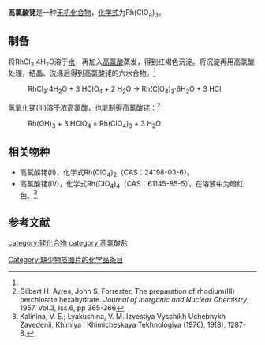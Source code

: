 {{chembox
| Verifiedfields = 
| Watchedfields = 
| verifiedrevid = 
| Name = 高氯酸铑
|CustomizedImage=[[File:3.svg|File:3.svg]][[File:Perchlorat-Ion.svg|File:Perchlorat-Ion.svg]][[File:Rh3+_ion.svg|49px]]
| IUPACName = 
| OtherNames = 高氯酸铑(III)
|Section1={{Chembox Identifiers
| CASNo = 15979-23-4
| CASNo_Ref = {{cascite|correct|CAS}}
| CASNo_Comment = 无水
| CASNo2 = 41121-98-6
| CASNo2_Ref = {{cascite|correct|CAS}}
| CASNo2_Comment = 六水
|  UNII_Ref  =  
|  UNII  =  
|  EINECS  =  
|  PubChem  = 
|  InChI  =  
|  SMILES  = 
  
}}
|Section3={{Chembox Properties
| Formula = Rh(ClO<sub>4</sub>)<sub>3</sub>
| MolarMass = 401.265（无水）<BR>509.361（六水）
| Density = 
| Appearance = 黄色针状晶体<ref name=yu>余建民. 贵金属化合物及配合物合成手册. 北京：化学工业出版社, 2009. pp 238-239. ISBN 978-7-122-03271-3</ref>
| Solubility = 
| MeltingPt = 
| MeltingPt_notes = 
  }}
| Section8 = {{Chembox Related
|   OtherAnions = [[硝酸铑|硝酸铑]]<br>[[硫酸铑(III)|硫酸铑(III)]]
|   OtherCations = [[高氯酸钴|高氯酸钴]]
|   OtherCpds = 
 }}
}}

'''高氯酸铑'''是一种[[无机化合物|无机化合物]]，[[化学式|化学式]]为Rh(ClO<sub>4</sub>)<sub>3</sub>。
==制备==
将RhCl<sub>3</sub>·4H<sub>2</sub>O溶于[[水|水]]，再加入[[高氯酸|高氯酸]]蒸发，得到红褐色沉淀。将沉淀再用高氯酸处理，结晶、洗涤后得到高氯酸铑的六水合物。<ref name=yu />
: RhCl<sub>3</sub>·4H<sub>2</sub>O + 3 HClO<sub>4</sub> + 2 H<sub>2</sub>O → Rh(ClO<sub>4</sub>)<sub>3</sub>·6H<sub>2</sub>O + 3 HCl
氢氧化铑(III)溶于浓高氯酸，也能制得高氯酸铑：<ref>Gilbert H. Ayres, John S. Forrester. The preparation of rhodium(III) perchlorate hexahydrate. ''Journal of Inorganic and Nuclear Chemistry'', 1957. Vol.3, Iss.6, pp 365-366</ref>
: Rh(OH)<sub>3</sub> + 3 HClO<sub>4</sub> = Rh(ClO<sub>4</sub>)<sub>3</sub> + 3 H<sub>2</sub>O

==相关物种==
* 高氯酸铑(II)，化学式Rh(ClO<sub>4</sub>)<sub>2</sub>（CAS：24198-03-6）。
* 高氯酸铑(IV)，化学式Rh(ClO<sub>4</sub>)<sub>4</sub>（CAS：61145-85-5），在溶液中为暗红色。<ref>Kalinina, V. E.; Lyakushina, V. M. Izvestiya Vysshikh Uchebnykh Zavedenii, Khimiya i Khimicheskaya Tekhnologiya{{ru}} (1976), 19(8), 1287-8.</ref>
==参考文献==
{{reflist}}

{{铑化合物}}
{{高氯酸盐}}
[[category:铑化合物|category:铑化合物]]
[[category:高氯酸盐|category:高氯酸盐]]
[[Category:缺少物质图片的化学品条目|Category:缺少物质图片的化学品条目]]